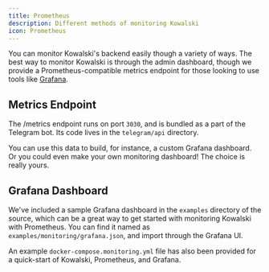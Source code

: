 ```yaml
---
title: Prometheus
description: Different methods of monitoring Kowalski
icon: Prometheus
---
```


You can monitor Kowalski's backend easily though a variety of ways. The best way to monitor Kowalski is through the admin dashboard, though we provide a Prometheus-compatible metrics endpoint for those looking to use tools like [Grafana](https://grafana.com/grafana/).

## Metrics Endpoint

The /metrics endpoint runs on port `3030`, and is bundled as a part of the Telegram bot. Its code lives in the `telegram/api` directory.

You can use this data to build, for instance, a custom Grafana dashboard. Or you could even make your own monitoring dashboard! The choice is really yours.

## Grafana Dashboard

We've included a sample Grafana dashboard in the `examples` directory of the source, which can be a great way to get started with monitoring Kowalski with Prometheus. You can find it named as `examples/monitoring/grafana.json`, and import through the Grafana UI.

An example `docker-compose.monitoring.yml` file has also been provided for a quick-start of Kowalski, Prometheus, and Grafana.

